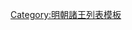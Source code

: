 {{ming|title=明朝交城國諸王|ed=交城國|head=[[正统 (年号)|正統]]二年（[[1437年]]）<ref name=a/>封于山西[[平陽府]]。|
{{ming/title}}
{{ming/list|交城榮順王|[[朱美垸]]|朱濟熺、庶二子|[[1437年]]—[[1476年]]|正統二年封，別城平陽府。[[成化]]十二年薨<ref name=a/>。}}
{{ming/list|交城莊僖王|[[朱鍾鐻]]|朱美垸、庶一子|[[1479年]]—[[1497年]]|成化十五年襲封。[[弘治 (明朝)|弘治]]十年薨。}}
{{ming/list|交城榮惠王|[[朱奇淐]]|朱鍾鐻、嫡一子|[[1499年]]—[[1501年]]|弘治十二年以[[鎮國將軍]]襲封。十四年薨。無子。}}
{{ming/list|交城榮僖王|[[朱奇滽]]|朱鍾鐻、庶三子|追封|初封[[輔國將軍]]，加鎮國將軍。卒以子[[朱表杋]]嗣交城封。追封王，諡榮僖。}}
{{ming/list|交城榮端王|[[朱表杋]]|朱奇滽、嫡一子|[[1510年]]—[[1511年]]|[[正德 (明朝)|正德]]五年以輔國將軍嗣封。六年薨。無子。}}
{{ming/list|交城恭簡王|[[朱奇洢]]|朱鍾鐻、庶六子|追封|封鎮國將軍。卒，以子[[朱表𣐬]]嗣交城封。追封王，諡恭簡。}}
{{ming/list|交城端和王|[[朱表𣐬]]|朱奇洢、庶一子|[[1547年]]—[[1570年]]|[[嘉靖]]二十六年以輔國將軍進封。以從弟承兄爵，自首冒封，不再襲。[[隆庆 (明朝)|隆慶]]四年薨，除。}}
{{ming/note|附交城國宗理<ref name=a>《[[明實錄]]》</ref>}}
{{ming/list|交城府宗理|[[朱知鱬]]|朱表𣐬、庶二子|？年|初封[[奉國將軍]]，[[萬曆]]年間管理交城府事。}}
{{ming/note|以後不詳}}
{{ming/note|附註}}
{{ming/note|ref}}
}}<noinclude>
[[Category:明朝諸王列表模板]]
</noinclude>